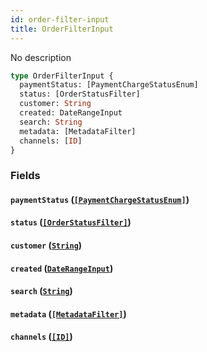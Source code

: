 ```yaml
---
id: order-filter-input
title: OrderFilterInput
---
```


No description

```graphql
type OrderFilterInput {
  paymentStatus: [PaymentChargeStatusEnum]
  status: [OrderStatusFilter]
  customer: String
  created: DateRangeInput
  search: String
  metadata: [MetadataFilter]
  channels: [ID]
}
```

### Fields

#### `paymentStatus` ([`[PaymentChargeStatusEnum]`](../../../developer/api-reference/enums/payment-charge-status-enum))

#### `status` ([`[OrderStatusFilter]`](../../../developer/api-reference/enums/order-status-filter))

#### `customer` ([`String`](../../../developer/api-reference/scalars/string))

#### `created` ([`DateRangeInput`](../../../developer/api-reference/inputs/date-range-input))

#### `search` ([`String`](../../../developer/api-reference/scalars/string))

#### `metadata` ([`[MetadataFilter]`](../../../developer/api-reference/inputs/metadata-filter))

#### `channels` ([`[ID]`](../../../developer/api-reference/scalars/id))
